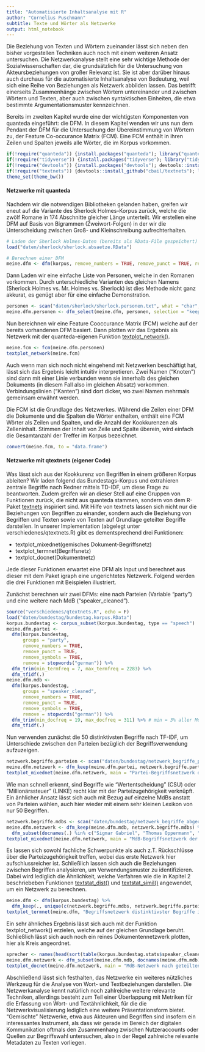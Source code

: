 ```yaml
---
title: "Automatisierte Inhaltsanalyse mit R"
author: "Cornelius Puschmann"
subtitle: Texte und Wörter als Netzwerke
output: html_notebook
---
```


<!---
Todos
* Begriffs-Netzwerk MdBs mit Partei als Farbe
* mehr Beispiele (Enron-Korpus)
* ...
-->

Die Beziehung von Texten und Wörtern zueinander lässt sich neben den bisher vorgestellen Techniken auch noch mit einem weiteren Ansatz untersuchen. Die Netzwerkanalyse stellt eine sehr wichtige Methode der Sozialwissenschaften dar, die grundsätzlich für die Untersuchung von Akteursbeziehungen von großer Relevanz ist. Sie ist aber darüber hinaus auch durchaus für die automatisierte Inhaltsanalyse von Bedeutung, weil sich eine Reihe von Beziehungen als Netzwerk abbilden lassen. Das betrifft einerseits Zusammenhänge zwischen Wörtern untereinander und zwischen Wörtern und Texten, aber auch zwischen syntaktischen Einheiten, die etwa bestimmte Argumentationsmuster kennzeichnen.

Bereits im zweiten Kapitel wurde eine der wichtigsten Komponenten von quanteda eingeführt: die DFM. In diesem Kapitel wenden wir uns nun dem Pendant der DFM für die Untersuchung der Übereinstimmung von Wörtern zu, der Feature Co-occurance Matrix (FCM). Eine FCM enthält in ihren Zeilen und Spalten jeweils alle Wörter, die im Korpus vorkommen.

```r
if(!require("quanteda")) {install.packages("quanteda"); library("quanteda")}
if(!require("tidyverse")) {install.packages("tidyverse"); library("tidyverse")}
if(!require("devtools")) {install.packages("devtools"); devtools::install_github("cbail/textnets")}
if(!require("textnets")) {devtools::install_github("cbail/textnets"); library("textnets")}
theme_set(theme_bw())
```


#### Netzwerke mit quanteda

Nachdem wir die notwendigen Bibliotheken gelanden haben, greifen wir eneut auf die Variante des Sherlock Holmes-Korpus zurück, welche die zwölf Romane in 174 Abschnitte gleicher Länge unterteilt. Wir erstellen eine DFM auf Basis von Bigrammen (Zweiwort-Folgen) in der wir die Unterscheidung zwischen Groß- und Kleinschreibung aufrechterhalten. 

```r
# Laden der Sherlock Holmes-Daten (bereits als RData-File gespeichert)
load("daten/sherlock/sherlock.absaetze.RData")

# Berechnen einer DFM
meine.dfm <- dfm(korpus, remove_numbers = TRUE, remove_punct = TRUE, remove_symbols = TRUE, tolower = F, ngrams = 2)
```

Dann Laden wir eine einfache Liste von Personen, welche in den Romanen vorkommen. Durch unterschiedliche Varianten des gleichen Namens (Sherlock Holmes vs. Mr. Holmes vs. Sherlock) ist dies Methode nicht ganz akkurat, es genügt aber für eine einfache Demonstration.  

```r
personen <- scan("daten/sherlock/sherlock.personen.txt", what = "char", sep = "\n", quiet = T)
meine.dfm.personen <- dfm_select(meine.dfm, personen, selection = "keep", case_insensitive = F)
```

Nun bereichnen wir eine Feature Cooccurance Matrix (FCM) welche auf der bereits vorhandenen DFM basiert. Dann plotten wir das Ergebnis als Netzwerk mit der quanteda-eigenen Funktion [textplot_network()](https://quanteda.io/reference/textplot_network.html). 

```r
meine.fcm <- fcm(meine.dfm.personen)
textplot_network(meine.fcm)
```

Auch wenn man sich noch nicht eingehend mit Netzwerken beschäftigt hat, lässt sich das Ergebnis leicht intuitiv interpretieren. Zwei Namen ("Knoten") sind dann mit einer Linie verbunden wenn sie innerhalb des gleichen Dokuments (in diesem Fall also im gleichen Absatz) vorkommen. Verbindungslinien ("Kanten") sind dort dicker, wo zwei Namen mehrmals gemeinsam erwähnt werden. 

Die FCM ist die Grundlage des Netzwerkes. Während die Zeilen einer DFM die Dokumente und die Spalten die Wörter enthalten, enthält eine FCM Wörter als Zeilen und Spalten, und die Anzahl der Kookkurenzen als Zelleninhalt. Stimmen der Inhalt von Zeile und Spalte überein, wird einfach die Gesamtanzahl der Treffer im Korpus bezeichnet. 

```r
convert(meine.fcm, to = "data.frame")
```


#### Netzwerke mit qtextnets (eigener Code)

Was lässt sich aus der Kookkurenz von Begriffen in einem größeren Korpus ableiten? Wir laden folgend das Bundestags-Korpus und extrahieren zentrale Begriffe nach Redner mittels TD-IDF, um diese Frage zu beantworten. Zudem greifen wir an dieser Stell auf eine Gruppen von Funktionen zurück, die nicht aus quanteda stammen, sondern von dem R-Paket [textnets](https://github.com/cbail/textnets) inspiriert sind. Mit Hilfe von textnets lassen sich nicht nur die Beziehungen von Begriffen zu einander, sondern auch die Beziehung von Begriffen und Texten sowie von Texten auf Grundlage geteilter Begriffe darstellen. In unserer Implementation (abgelegt unter verschiedenes/qtextnets.R) gibt es dementsprechend drei Funktionen:

* textplot_mixednet(gemisches Dokument-Begriffsnetz)
* textplot_termnet(Begriffsnetz)
* textplot_docnet(Dokumentnetz)

Jede dieser Funktionen erwartet eine DFM als Input und berechnet aus dieser mit dem Paket igraph eine ungerichtetes Netzwerk. Folgend werden die drei Funktionen mit Beispielen illustriert.

Zunächst berechnen wir zwei DFMs: eine nach Parteien (Variable "party") und eine weitere nach MdB ("speaker_cleaned").  

```r
source("verschiedenes/qtextnets.R", echo = F)
load("daten/bundestag/bundestag.korpus.RData")
korpus.bundestag <- corpus_subset(korpus.bundestag, type == "speech")
meine.dfm.partei <-
  dfm(korpus.bundestag,
      groups = "party",
      remove_numbers = TRUE,
      remove_punct = TRUE,
      remove_symbols = TRUE,
      remove = stopwords("german")) %>%
  dfm_trim(min_termfreq = 7, max_termfreq = 2283) %>%
  dfm_tfidf(.)
meine.dfm.mdb <-
  dfm(korpus.bundestag,
      groups = "speaker_cleaned",
      remove_numbers = TRUE,
      remove_punct = TRUE,
      remove_symbols = TRUE,
      remove = stopwords("german")) %>%
  dfm_trim(min_docfreq = 19, max_docfreq = 311) %>% # min = 3% aller MdBs, max = nicht mehr als die Hälfte aller MdBs
  dfm_tfidf(.)
```

Nun verwenden zunächst die 50 distinktivsten Begriffe nach TF-IDF, um Unterschiede zwischen den Parteien bezüglich der Begriffsverwendung aufzuzeigen. 

```r
netzwerk.begriffe.parteien <- scan("daten/bundestag/netzwerk_begriffe_parteien.txt", what = "char", sep = "\n", quiet = T)
meine.dfm.netzwerk <- dfm_keep(meine.dfm.partei, netzwerk.begriffe.parteien)
textplot_mixednet(meine.dfm.netzwerk, main = "Partei-Begriffsnetzwerk der distinktivsten Begriffe nach TF-IDF im Bundestagskorpus")
```

Wie man schnell erkennt, sind Begriffe wie "Wertentscheidung" (CSU) oder "Millionärssteuer" (LINKE) recht klar mit der Parteizugehörigkeit verknüpft. Ein änhlicher Ansatz lässt sich auch mit Bezug auf einzelne MdBs anstatt von Parteien wählen, auch hier wieder mit einem sehr kleinen Lexikon von nur 50 Begriffen. 

```r
netzwerk.begriffe.mdbs <- scan("daten/bundestag/netzwerk_begriffe_abgeordnete.txt", what = "char", sep = "\n", quiet = T)
meine.dfm.netzwerk <- dfm_keep(meine.dfm.mdb, netzwerk.begriffe.mdbs) %>% 
  dfm_subset(docnames(.) %in% c("Sigmar Gabriel", "Thomas Oppermann", "Hubertus Heil", "Johannes Kahrs", "Dr. Anton Hofreiter", "Katrin Göring-Eckardt", "Volker Beck", "Dr. Joachim Pfeiffer", "Michael Grosse-Brömer", "Dr. Thomas de Maizière", "Alexander Dobrindt", "Max Straubinger", "Dr. Dietmar Bartsch", "Heike Hänsel", "Klaus Ernst", "Dr. Angela Merkel,"))
textplot_mixednet(meine.dfm.netzwerk, main = "MdB-Begriffsnetzwerk der distinktivsten Begriffe nach TF-IDF im Bundestagskorpus", maxdocs = 16)
```

Es lassen sich sowohl fachliche Schwerpunkte als auch z.T. Rückschlüsse über die Parteizugehörigkeit treffen, wobei das erste Netzwerk hier aufschlussreicher ist. Schließlich lassen sich auch die Beziehungen zwischen Begriffen analysieren, um Verwendungsmuster zu identifizieren. Dabei wird lediglich die Ähnlichkeit, welche Verfahren wie die in Kapitel 2 beschriebeben Funktionen [textstat_dist()](https://docs.quanteda.io/reference/textstat_frequency.html) und [textstat_simil()](https://docs.quanteda.io/reference/textstat_frequency.html) angewendet, um ein Netzwerk zu berechnen.

```r
meine.dfm <- dfm(korpus.bundestag) %>% 
  dfm_keep(., unique(c(netzwerk.begriffe.mdbs, netzwerk.begriffe.parteien)))
textplot_termnet(meine.dfm, "Begriffsnetzwerk distinktivster Begriffe im Bundestagskorpus")
```

Ein sehr ähnliches Ergebnis lässt sich auch mit der Funktion textplot_network() erzielen, welche auf der gleichen Grundlage beruht. Schließlich lässt sich auch noch ein reines Dokumentennetzwerk plotten, hier als Kreis angeordnet. 

```r
sprecher <- names(head(sort(table(korpus.bundestag.stats$speaker_cleaned[korpus.bundestag.stats$type=="speech"]), decreasing = T), 50))
meine.dfm.netzwerk <- dfm_subset(meine.dfm.mdb, docnames(meine.dfm.mdb) %in% sprecher)
textplot_docnet(meine.dfm.netzwerk, main = "MdB-Netzwerk nach geteilten Begriffen im Bundestagskorpus")
```

Abschließend lässt sich festhalten, das Netzwerke ein weiteres nützliches Werkzeug für die Analyse von Wort- und Textbeziehungen darstellen. Die Netzwerkanalyse kennt natürlich noch zahlreiche weitere relevante Techniken, allerdings besteht zum Teil einer Überlappung mit Metriken für die Erfassung von Wort- und Textähnlichkeit, für die die Netzwerkvisualisierung lediglich eine weitere Präsentationsform bietet. "Gemischte" Netzwerke, etwa aus Akteuren und Begriffen sind insofern ein interessantes Instrument, als dass wir gerade im Bereich der digitalen Kommunikation oftmals den Zusammenhang zwischen Nutzeraccounts oder Quellen zur Begriffswahl untersuchen, also in der Regel zahlreiche relevante Metadaten zu Texten vorliegen.  

